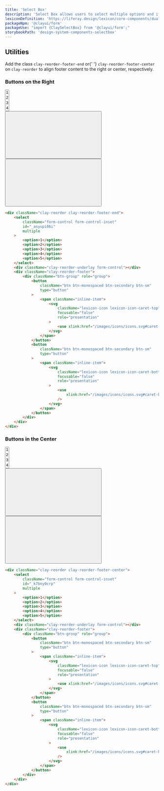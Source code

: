 ```yaml
---
title: 'Select Box'
description: 'Select Box allows users to select multiple options and if needed the ability to reorder selected options.'
lexiconDefinition: 'https://liferay.design/lexicon/core-components/dual-listbox/'
packageNpm: '@clayui/form'
packageUse: "import {ClaySelectBox} from '@clayui/form';"
storybookPath: 'design-system-components-selectbox'
---
```


## Utilities

<div className="clay-site-alert alert alert-info">
	Add the class <code>clay-reorder-footer-end</code> or{' '}
	<code>clay-reorder-footer-center</code> on <code>clay-reorder</code> to
	align footer content to the right or center, respectively.
</div>

### Buttons on the Right

<div className="sheet-example">
	<div className="clay-reorder clay-reorder-footer-end">
		<select
			className="form-control form-control-inset"
			id="_asyupi06i"
			multiple
		>
			<option>1</option>
			<option>2</option>
			<option>3</option>
			<option>4</option>
			<option>5</option>
		</select>
		<div className="clay-reorder-underlay form-control"></div>
		<div className="clay-reorder-footer">
			<div className="btn-group" role="group">
				<button
					className="btn btn-monospaced btn-secondary btn-sm"
					type="button"
				>
					<span className="inline-item">
						<svg
							className="lexicon-icon lexicon-icon-caret-top"
							focusable="false"
							role="presentation"
						>
							<use xlink:href="/images/icons/icons.svg#caret-top" />
						</svg>
					</span>
				</button>
				<button
					className="btn btn-monospaced btn-secondary btn-sm"
					type="button"
				>
					<span className="inline-item">
						<svg
							className="lexicon-icon lexicon-icon-caret-bottom"
							focusable="false"
							role="presentation"
						>
							<use xlink:href="/images/icons/icons.svg#caret-bottom" />
						</svg>
					</span>
				</button>
			</div>
		</div>
	</div>
</div>

```html
<div className="clay-reorder clay-reorder-footer-end">
	<select
		className="form-control form-control-inset"
		id="_asyupi06i"
		multiple
	>
		<option>1</option>
		<option>2</option>
		<option>3</option>
		<option>4</option>
		<option>5</option>
	</select>
	<div className="clay-reorder-underlay form-control"></div>
	<div className="clay-reorder-footer">
		<div className="btn-group" role="group">
			<button
				className="btn btn-monospaced btn-secondary btn-sm"
				type="button"
			>
				<span className="inline-item">
					<svg
						className="lexicon-icon lexicon-icon-caret-top"
						focusable="false"
						role="presentation"
					>
						<use xlink:href="/images/icons/icons.svg#caret-top" />
					</svg>
				</span>
			</button>
			<button
				className="btn btn-monospaced btn-secondary btn-sm"
				type="button"
			>
				<span className="inline-item">
					<svg
						className="lexicon-icon lexicon-icon-caret-bottom"
						focusable="false"
						role="presentation"
					>
						<use
							xlink:href="/images/icons/icons.svg#caret-bottom"
						/>
					</svg>
				</span>
			</button>
		</div>
	</div>
</div>
```

### Buttons in the Center

<div className="sheet-example">
	<div className="clay-reorder clay-reorder-footer-center">
		<select
			className="form-control form-control-inset"
			id="_k7bny0crp"
			multiple
		>
			<option>1</option>
			<option>2</option>
			<option>3</option>
			<option>4</option>
			<option>5</option>
		</select>
		<div className="clay-reorder-underlay form-control"></div>
		<div className="clay-reorder-footer">
			<div className="btn-group" role="group">
				<button
					className="btn btn-monospaced btn-secondary btn-sm"
					type="button"
				>
					<span className="inline-item">
						<svg
							className="lexicon-icon lexicon-icon-caret-top"
							focusable="false"
							role="presentation"
						>
							<use xlink:href="/images/icons/icons.svg#caret-top" />
						</svg>
					</span>
				</button>
				<button
					className="btn btn-monospaced btn-secondary btn-sm"
					type="button"
				>
					<span className="inline-item">
						<svg
							className="lexicon-icon lexicon-icon-caret-bottom"
							focusable="false"
							role="presentation"
						>
							<use xlink:href="/images/icons/icons.svg#caret-bottom" />
						</svg>
					</span>
				</button>
			</div>
		</div>
	</div>
</div>

```html
<div className="clay-reorder clay-reorder-footer-center">
	<select
		className="form-control form-control-inset"
		id="_k7bny0crp"
		multiple
	>
		<option>1</option>
		<option>2</option>
		<option>3</option>
		<option>4</option>
		<option>5</option>
	</select>
	<div className="clay-reorder-underlay form-control"></div>
	<div className="clay-reorder-footer">
		<div className="btn-group" role="group">
			<button
				className="btn btn-monospaced btn-secondary btn-sm"
				type="button"
			>
				<span className="inline-item">
					<svg
						className="lexicon-icon lexicon-icon-caret-top"
						focusable="false"
						role="presentation"
					>
						<use xlink:href="/images/icons/icons.svg#caret-top" />
					</svg>
				</span>
			</button>
			<button
				className="btn btn-monospaced btn-secondary btn-sm"
				type="button"
			>
				<span className="inline-item">
					<svg
						className="lexicon-icon lexicon-icon-caret-bottom"
						focusable="false"
						role="presentation"
					>
						<use
							xlink:href="/images/icons/icons.svg#caret-bottom"
						/>
					</svg>
				</span>
			</button>
		</div>
	</div>
</div>
```

